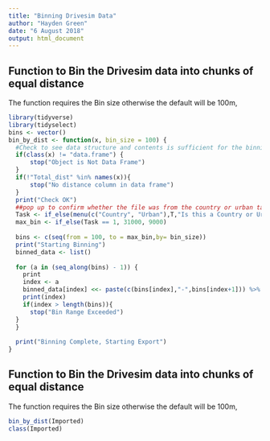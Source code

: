 ```yaml
---
title: "Binning Drivesim Data"
author: "Hayden Green"
date: "6 August 2018"
output: html_document
---
```


## Function to Bin the Drivesim data into chunks of equal distance
  The function requires the Bin size otherwise the default will be 100m,


```r
library(tidyverse)
library(tidyselect)
bins <- vector()
bin_by_dist <- function(x, bin_size = 100) {
  #Check to see data structure and contents is sufficient for the binning function. 
  if(class(x) != "data.frame") {
      stop("Object is Not Data Frame")
  }
  if(!"Total_dist" %in% names(x)){
      stop("No distance column in data frame")
  }
  print("Check OK")
  ##pop up to confirm whether the file was from the country or urban task. 
  Task <- if_else(menu(c("Country", "Urban"),T,"Is this a Country or Urban scenario?") == 1, 1, 2)
  max_bin <- if_else(Task == 1, 31000, 9000)
  
  bins <- c(seq(from = 100, to = max_bin,by= bin_size))
  print("Starting Binning")
  binned_data <- list()
  
  for (a in (seq_along(bins) - 1)) {
    print
    index <- a
    binned_data[index] <<- paste(c(bins[index],"-",bins[index+1])) %>% as.character()
    print(index)
    if(index > length(bins)){
      stop("Bin Range Exceeded")
  }
  }
  
  print("Binning Complete, Starting Export")
}
```

## Function to Bin the Drivesim data into chunks of equal distance
  The function requires the Bin size otherwise the default will be 100m, 


```r

bin_by_dist(Imported)
class(Imported)

```


```r


```

